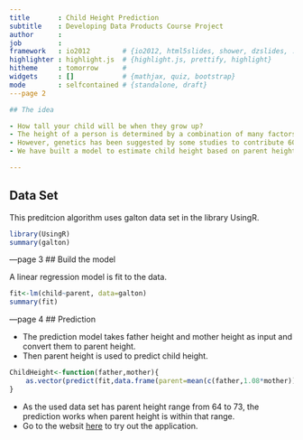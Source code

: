 ```yaml
---
title       : Child Height Prediction
subtitle    : Developing Data Products Course Project
author      : 
job         : 
framework   : io2012        # {io2012, html5slides, shower, dzslides, ...}
highlighter : highlight.js  # {highlight.js, prettify, highlight}
hitheme     : tomorrow      # 
widgets     : []            # {mathjax, quiz, bootstrap}
mode        : selfcontained # {standalone, draft}
---page 2

## The idea

- How tall your child will be when they grow up?
- The height of a person is determined by a combination of many factors, such as genetics, nutrition, etc. 
- However, genetics has been suggested by some studies to contribute 60%-80% to a person's height.
- We have built a model to estimate child height based on parent height.

---
```

## Data Set

This preditcion algorithm uses galton data set in the library UsingR. 
```r
library(UsingR)
summary(galton)
```

---page 3
## Build the model

A linear regression model is fit to the data.
```r
fit<-lm(child~parent, data=galton)
summary(fit)
```


---page 4
## Prediction

- The prediction model takes father height and mother height as input and convert them to parent height. 
- Then parent height is used to predict child height.
```r
ChildHeight<-function(father,mother){
    as.vector(predict(fit,data.frame(parent=mean(c(father,1.08*mother)))))
}
```
- As the used data set has parent height range from 64 to 73, the prediction works when parent height is within that range.
- Go to the websit [here](https://karenlyz.shinyapps.io/HW_Project/) to try out the application.



